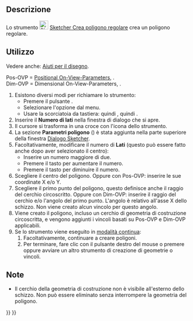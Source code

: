 <languages/>

{{Docnav/it
|[[Sketcher_CreateOctagon/it|Ottagono]]
|[[Sketcher_CreateSlot/it|Asola]]
|[[Sketcher_Workbench/it|Sketcher]]
|IconL=Sketcher_CreateOctagon.svg
|IconR=Sketcher_CreateSlot.svg
|IconC=Workbench_Sketcher.svg
}}

{{GuiCommand/it
|Name=Sketcher CreateRegularPolygon
|Name/it=Sketcher Crea poligono regolare
|MenuLocation=Schizzo → Geometrie Sketcher → Crea poligono regolare
|Workbenches=[[Sketcher_Workbench/it|Sketcher]]
|Shortcut={{KEY|G}} {{KEY|P}} {{KEY|R}}
}}

<span id="Description"></span>
==Descrizione== 

Lo strumento [[Image:Sketcher_CreateRegularPolygon.svg|24px]] [[Sketcher_CreateRegularPolygon/it|Sketcher Crea poligono regolare]] crea un poligono regolare.

<span id="Usage"></span>
== Utilizzo ==

Vedere anche: [[Sketcher_Workbench/it#Drawing_aids|Aiuti per il disegno]].

Pos-OVP = [[Sketcher_Preferences/it#Generale|Positional On-View-Parameters]], {{Version/it|1.0}}.<br>
Dim-OVP = Dimensional On-View-Parameters, {{Version/it|1.0}}.

# Esistono diversi modi per richiamare lo strumento:
#* Premere il pulsante {{Button|[[Image:Sketcher_CreateRegularPolygon.svg|16px]] [[Sketcher_CreateRegularPolygon/it|Poligono regolare]]}}.
#* Selezionare l'opzione {{MenuCommand|Schizzo → Geometrie Sketcher → [[Image:Sketcher_CreateRegularPolygon.svg|16px]] Crea un poligono regolare}} dal menu.
#* Usare la scorciatoia da tastiera: {{KEY|G}} quindi {{KEY|P}}, quindi {{KEY|R}}.
# Inserire il '''Numero di lati''' nella finestra di dialogo che si apre.
# Il cursore si trasforma in una croce con l'icona dello strumento.
# La sezione '''Parametri poligono''' ({{Version/it|1.0}}) è stata aggiunta nella parte superiore della finestra [[Sketcher_Dialog/it|Dialogo Sketcher]].
# Facoltativamente, modificare il numero di '''Lati''' (questo può essere fatto anche dopo aver selezionato il centro):
#* Inserire un numero maggiore di due.
#* Premere il tasto {{KEY|U}} per aumentare il numero.
#* Premere il tasto {{KEY|J}} per diminuire il numero.
# Scegliere il centro del poligono. Oppure con Pos-OVP: inserire le sue coordinate X e/o Y.
# Scegliere il primo punto del poligono, questo definisce anche il raggio del cerchio circoscritto. Oppure con Dim-OVP: inserire il raggio del cerchio e/o l'angolo del primo punto. L'angolo è relativo all'asse X dello schizzo. Non viene creato alcun vincolo per questo angolo.
# Viene creato il poligono, incluso un cerchio di geometria di costruzione circoscritta, e vengono aggiunti i vincoli basati su Pos-OVP e Dim-OVP applicabili.
# Se lo strumento viene eseguito in [[Sketcher_Workbench#Continue_modes/it|modalità continua]]:
## Facoltativamente, continuare a creare poligoni.
## Per terminare, fare clic con il pulsante destro del mouse o premere {{KEY|Esc}} oppure avviare un altro strumento di creazione di geometrie o vincoli.

<span id="Notes"></span>
==Note==

* Il cerchio della geometria di costruzione non è visibile all'esterno dello schizzo. Non può essere eliminato senza interrompere la geometria del poligono.


{{Docnav/it
|[[Sketcher_CreateOctagon/it|Ottagono]]
|[[Sketcher_CreateSlot/it|Asola]]
|[[Sketcher_Workbench/it|Sketcher]]
|IconL=Sketcher_CreateOctagon.svg
|IconR=Sketcher_CreateSlot.svg
|IconC=Workbench_Sketcher.svg
}}

{{Sketcher_Tools_navi{{#translation:}}}}
{{Userdocnavi{{#translation:}}}}